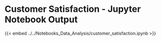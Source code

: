 # Customer Satisfaction - Jupyter Notebook Output {#sec-Customer_Appendix}

{{< embed ../../Notebooks_Data_Analysis/customer_satisfaction.ipynb >}}


